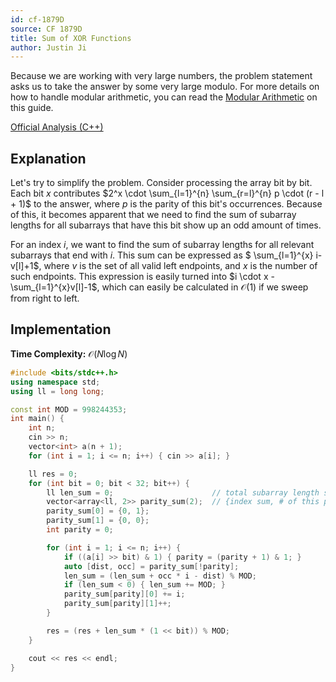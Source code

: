 ```yaml
---
id: cf-1879D
source: CF 1879D
title: Sum of XOR Functions
author: Justin Ji
---
```


<Warning title="Be careful with integer overflow!">

Because we are working with very large numbers, the problem statement asks us to
take the answer by some very large modulo. For more details on how to handle modular
arithmetic, you can read the [Modular Arithmetic](https://usaco.guide/gold/modular)
on this guide.

</Warning>

[Official Analysis (C++)](https://codeforces.com/blog/entry/120773)

## Explanation

Let's try to simplify the problem. Consider processing the array bit by bit.
Each bit $x$ contributes $2^x \cdot \sum_{l=1}^{n} \sum_{r=l}^{n} p \cdot
(r - l + 1)$ to the answer, where $p$ is the parity of this bit's occurrences.
Because of this, it becomes apparent that we need to find the sum of subarray
lengths for all subarrays that have this bit show up an odd amount of times.

For an index $i$, we want to find the sum of subarray lengths for all relevant
subarrays that end with $i$. This sum can be expressed as
$ \sum_{l=1}^{x} i-v[l]+1$, where $v$ is the set of all valid left
endpoints, and $x$ is the number of such endpoints. This expression is easily
turned into $i \cdot x - \sum_{l=1}^{x}v[l]-1$, which can easily be calculated in
$\mathcal{O}(1)$ if we sweep from right to left.

## Implementation

**Time Complexity:** $\mathcal{O}(N\log{N})$

<LanguageSection>
<CPPSection>

```cpp
#include <bits/stdc++.h>
using namespace std;
using ll = long long;

const int MOD = 998244353;
int main() {
	int n;
	cin >> n;
	vector<int> a(n + 1);
	for (int i = 1; i <= n; i++) { cin >> a[i]; }

	ll res = 0;
	for (int bit = 0; bit < 32; bit++) {
		ll len_sum = 0;                      // total subarray length sum
		vector<array<ll, 2>> parity_sum(2);  // {index sum, # of this parity}
		parity_sum[0] = {0, 1};
		parity_sum[1] = {0, 0};
		int parity = 0;

		for (int i = 1; i <= n; i++) {
			if ((a[i] >> bit) & 1) { parity = (parity + 1) & 1; }
			auto [dist, occ] = parity_sum[!parity];
			len_sum = (len_sum + occ * i - dist) % MOD;
			if (len_sum < 0) { len_sum += MOD; }
			parity_sum[parity][0] += i;
			parity_sum[parity][1]++;
		}

		res = (res + len_sum * (1 << bit)) % MOD;
	}

	cout << res << endl;
}
```

</CPPSection>
</LanguageSection>
